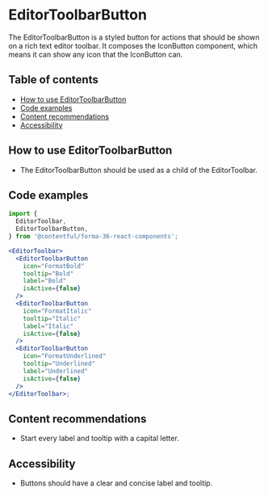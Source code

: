 # EditorToolbarButton

The EditorToolbarButton is a styled button for actions that should be shown on a rich text editor toolbar. It composes the IconButton component, which means it can show any icon that the IconButton can.

## Table of contents

- [How to use EditorToolbarButton](#how-to-use-EditorToolbarButton)
- [Code examples](#code-examples)
- [Content recommendations](#content-recommendations)
- [Accessibility](#accessibility)

## How to use EditorToolbarButton

- The EditorToolbarButton should be used as a child of the EditorToolbar.

## Code examples

```jsx
import {
  EditorToolbar,
  EditorToolbarButton,
} from '@contentful/forma-36-react-components';

<EditorToolbar>
  <EditorToolbarButton
    icon="FormatBold"
    tooltip="Bold"
    label="Bold"
    isActive={false}
  />
  <EditorToolbarButton
    icon="FormatItalic"
    tooltip="Italic"
    label="Italic"
    isActive={false}
  />
  <EditorToolbarButton
    icon="FormatUnderlined"
    tooltip="Underlined"
    label="Underlined"
    isActive={false}
  />
</EditorToolbar>;
```

## Content recommendations

- Start every label and tooltip with a capital letter.

## Accessibility

- Buttons should have a clear and concise label and tooltip.
